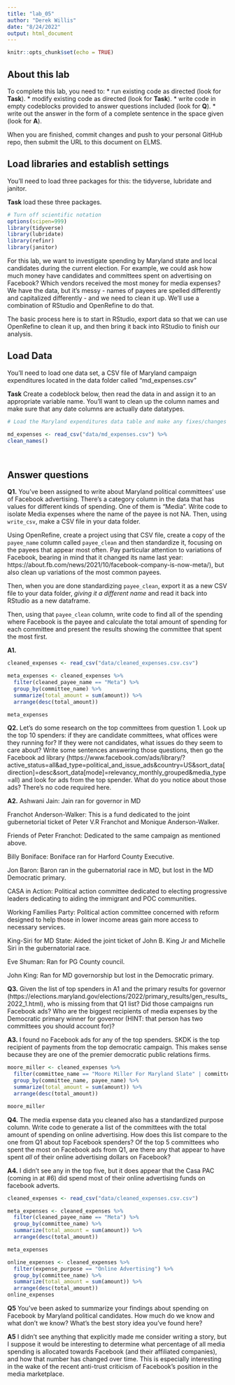---
title: "lab_05"
author: "Derek Willis"
date: "8/24/2022"
output: html_document
---

```{r setup, include=FALSE}
knitr::opts_chunk$set(echo = TRUE)
```

## About this lab

To complete this lab, you need to:
* run existing code as directed (look for **Task**).
* modify existing code as directed (look for **Task**).
* write code in empty codeblocks provided to answer questions included (look for **Q**).
* write out the answer in the form of a complete sentence in the space given (look for **A**).

When you are finished, commit changes and push to your personal GitHub repo, then submit the URL to this document on ELMS.

## Load libraries and establish settings

You'll need to load three packages for this: the tidyverse, lubridate and janitor.

**Task** load these three packages.

```{r}
# Turn off scientific notation
options(scipen=999)
library(tidyverse)
library(lubridate)
library(refinr)
library(janitor)
```

For this lab, we want to investigate spending by Maryland state and local candidates during the current election. For example, we could ask how much money have candidates and committees spent on advertising on Facebook? Which vendors received the most money for media expenses? We have the data, but it's messy - names of payees are spelled differently and capitalized differently - and we need to clean it up. We'll use a combination of RStudio and OpenRefine to do that.

The basic process here is to start in RStudio, export data so that we can use OpenRefine to clean it up, and then bring it back into RStudio to finish our analysis.

## Load Data

You'll need to load one data set, a CSV file of Maryland campaign expenditures located in the data folder called "md_expenses.csv"

**Task** Create a codeblock below, then read the data in and assign it to an appropriate variable name. You'll want to clean up the column names and make sure that any date columns are actually date datatypes.

```{r}
# Load the Maryland expenditures data table and make any fixes/changes you need to

md_expenses <- read_csv("data/md_expenses.csv") %>% 
clean_names()




```

## Answer questions

**Q1.** You've been assigned to write about Maryland political committees' use of Facebook advertising. There's a category column in the data that has values for different kinds of spending. One of them is "Media". Write code to isolate Media expenses where the name of the payee is not NA. Then, using `write_csv`, make a CSV file in your data folder. 

Using OpenRefine, create a project using that CSV file, create a copy of the `payee_name` column called `payee_clean` and then standardize it, focusing on the payees that appear most often. Pay particular attention to variations of Facebook, bearing in mind that it changed its name last year: https://about.fb.com/news/2021/10/facebook-company-is-now-meta/), but also clean up variations of the most common payees.

Then, when you are done standardizing `payee_clean`, export it as a new CSV file to your data folder, *giving it a different name* and read it back into RStudio as a new dataframe.

Then, using that `payee_clean` column, write code to find all of the spending where Facebook is the payee and calculate the total amount of spending for each committee and present the results showing the committee that spent the most first.

**A1.**  

```{r}
cleaned_expenses <- read_csv("data/cleaned_expenses.csv.csv")

meta_expenses <- cleaned_expenses %>% 
  filter(cleaned_payee_name == "Meta") %>% 
  group_by(committee_name) %>% 
  summarize(total_amount = sum(amount)) %>% 
  arrange(desc(total_amount))

meta_expenses

```


**Q2.** Let's do some research on the top committees from question 1. Look up the top 10 spenders: if they are candidate committees, what offices were they running for? If they were not candidates, what issues do they seem to care about? Write some sentences answering those questions, then go the Facebook ad library (https://www.facebook.com/ads/library/?active_status=all&ad_type=political_and_issue_ads&country=US&sort_data[direction]=desc&sort_data[mode]=relevancy_monthly_grouped&media_type=all) and look for ads from the top spender. What do you notice about those ads? There's no code required here.

**A2.** 
Ashwani Jain: Jain ran for governor in MD

Franchot Anderson-Walker: This is a fund dedicated to the joint gubernetorial ticket of Peter V.R Franchot and Monique Anderson-Walker.

Friends of Peter Franchot: Dedicated to the same campaign as mentioned above. 

Billy Boniface: Boniface ran for Harford County Executive.

Jon Baron: Baron ran in the gubernatorial race in MD, but lost in the MD Democratic primary.

CASA in Action: Political action committee dedicated to electing progressive leaders dedicating to aiding the immigrant and POC communities.

Working Families Party: Political action committee concerned with reform designed to help those in lower income areas gain more access to necessary services.

King-Siri for MD State: Aided the joint ticket of John B. King Jr and Michelle Siri in the gubernatorial race.

Eve Shuman: Ran for PG County council.

John King: Ran for MD governorship but lost in the Democratic primary.



**Q3.** Given the list of top spenders in A1 and the primary results for governor (https://elections.maryland.gov/elections/2022/primary_results/gen_results_2022_1.html), who is missing from that Q1 list? Did those campaigns run Facebook ads? Who are the biggest recipients of media expenses by the Democratic primary winner for governor (HINT: that person has two committees you should account for)?

**A3.** I found no Facebook ads for any of the top spenders. SKDK is the top recipient of payments from the top democratic campaign. This makes sense because they are one of the premier democratic public relations firms.

```{r}

moore_miller <- cleaned_expenses %>% 
  filter(committee_name == "Moore Miller For Maryland Slate" | committee_name == "Moore  Wes For Maryland") %>% 
  group_by(committee_name, payee_name) %>% 
  summarize(total_amount = sum(amount)) %>% 
  arrange(desc(total_amount))

moore_miller

```

**Q4.** The media expense data you cleaned also has a standardized purpose column. Write code to generate a list of the committees with the total amount of spending on online advertising. How does this list compare to the one from Q1 about top Facebook spenders? Of the top 5 committees who spent the most on Facebook ads from Q1, are there any that appear to have spent *all* of their online advertising dollars on Facebook?

**A4.** I didn't see any in the top five, but it does appear that the Casa PAC (coming in at #6) did spend most of their online advertising funds on facebook adverts.
```{r}
cleaned_expenses <- read_csv("data/cleaned_expenses.csv.csv")

meta_expenses <- cleaned_expenses %>% 
  filter(cleaned_payee_name == "Meta") %>% 
  group_by(committee_name) %>% 
  summarize(total_amount = sum(amount)) %>% 
  arrange(desc(total_amount))

meta_expenses

```

```{r}
online_expenses <- cleaned_expenses %>% 
  filter(expense_purpose == "Online Advertising") %>% 
  group_by(committee_name) %>% 
  summarize(total_amount = sum(amount)) %>% 
  arrange(desc(total_amount))
online_expenses
```

**Q5** You've been asked to summarize your findings about spending on Facebook by Maryland political candidates. How much do we know and what don't we know? What's the best story idea you've found here?

**A5** I didn't see anything that explicitly made me consider writing a story, but I suppose it would be interesting to determine what percentage of all media spending is allocated towards Facebook (and their affiliated companies), and how that number has changed over time. This is especially interesting in the wake of the recent anti-trust criticism of Facebook's position in the media marketplace.
